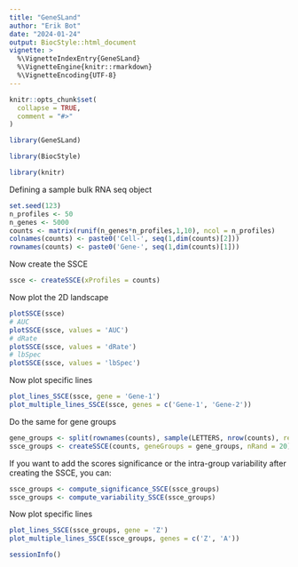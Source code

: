 ```yaml
---
title: "GeneSLand"
author: "Erik Bot"
date: "2024-01-24"
output: BiocStyle::html_document
vignette: >
  %\VignetteIndexEntry{GeneSLand}
  %\VignetteEngine{knitr::rmarkdown}
  %\VignetteEncoding{UTF-8}
---
```


```r
knitr::opts_chunk$set(
  collapse = TRUE,
  comment = "#>"
)
```

```r
library(GeneSLand)
```

```r
library(BiocStyle)
```

```r
library(knitr)
```

Defining a sample bulk RNA seq object

```r
set.seed(123)
n_profiles <- 50
n_genes <- 5000
counts <- matrix(runif(n_genes*n_profiles,1,10), ncol = n_profiles)
colnames(counts) <- paste0('Cell-', seq(1,dim(counts)[2]))
rownames(counts) <- paste0('Gene-', seq(1,dim(counts)[1]))
```

Now create the SSCE

```r
ssce <- createSSCE(xProfiles = counts)
```

Now plot the 2D landscape

```r
plotSSCE(ssce)
# AUC
plotSSCE(ssce, values = 'AUC')
# dRate
plotSSCE(ssce, values = 'dRate')
# lbSpec
plotSSCE(ssce, values = 'lbSpec')
```

Now plot specific lines

```r
plot_lines_SSCE(ssce, gene = 'Gene-1')
plot_multiple_lines_SSCE(ssce, genes = c('Gene-1', 'Gene-2'))
```

Do the same for gene groups

```r
gene_groups <- split(rownames(counts), sample(LETTERS, nrow(counts), replace = TRUE))
ssce_groups <- createSSCE(counts, geneGroups = gene_groups, nRand = 20)
```

If you want to add the scores significance or the intra-group variability after creating the SSCE, 
you can:

```r
ssce_groups <- compute_significance_SSCE(ssce_groups)
ssce_groups <- compute_variability_SSCE(ssce_groups)
```

Now plot specific lines

```r
plot_lines_SSCE(ssce_groups, gene = 'Z')
plot_multiple_lines_SSCE(ssce_groups, genes = c('Z', 'A'))
```

```r
sessionInfo()
```

